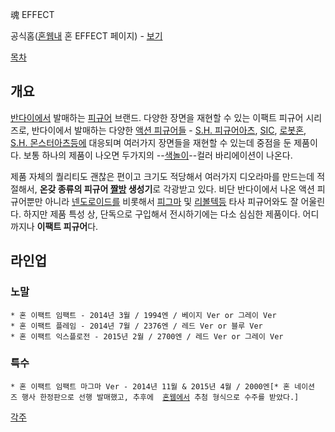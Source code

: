 魂 EFFECT

공식홈([[혼웹]]내 혼 EFFECT 페이지) - [http://tamashii.jp/item_brand/tamashii_effect/ 보기]

[[목차]]
== 개요 ==
[[반다이]]에서 발매하는 [[피규어]] 브랜드. 다양한 장면을 재현할 수 있는 이팩트 피규어 시리즈로, 반다이에서 발매하는 다양한  [[액션 피규어]]들 -  [[S.H. 피규어아츠]], [[SIC]], [[로봇혼]], [[S.H. 몬스터아츠]]등에 대응되며 여러가지 장면들을 재현할 수 있는데 중점을 둔 제품이다. 보통 하나의 제품이 나오면 두가지의  --[[색놀이]]--컬러 바리에이션이 나온다.

제품 자체의 퀄리티도 괜찮은 편이고 크기도 적당해서 여러가지 디오라마를 만드는데 적절해서, '''온갖 종류의 피규어 [[짤방]]  생성기'''로 각광받고 있다. 비단 반다이에서 나온 액션 피규어뿐만 아니라  [[넨도로이드]]를 비롯해서  [[피그마]]  및  [[리볼텍]]등 타사 피규어와도 잘 어울린다. 하지만 제품 특성 상, 단독으로 구입해서 전시하기에는 다소 심심한 제품이다. 어디까지나  '''이팩트 피규어'''다.
== 라인업 ==
=== 노말 ===
 * 혼 이팩트 임팩트 - 2014년 3월 / 1994엔 / 베이지 Ver or 그레이 Ver
 * 혼 이팩트 플레임 - 2014년 7월 / 2376엔 / 레드 Ver or 블루 Ver
 * 혼 이팩트 익스플로전 - 2015년 2월 / 2700엔 / 레드 Ver or 그레이 Ver
=== 특수 ===
 * 혼 이팩트 임팩트 마그마 Ver - 2014년 11월 & 2015년 4월 / 2000엔[* 혼 네이션즈 행사 한정판으로 선행 발매했고, 추후에  [[혼웹]]에서 추첨 형식으로 수주를 받았다.]
[[각주]]
